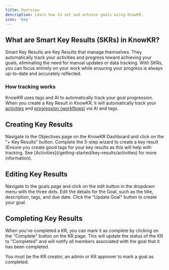 ```yaml
---
title: Overview
description: Learn how to set and achieve goals using KnowKR.
icon: 'key'
---
```


## What are Smart Key Results (SKRs) in KnowKR?

Smart Key Results are Key Results that manage themselves.
They automatically track your activities and progress toward achieving your goals, eliminating the need for manual updates or data tracking. With SKRs,
you can focus entirely on your work while ensuring your progress is always up-to-date and accurately reflected.

### How tracking works

KnowKR uses tags and AI to automatically track your goal progression. When you create a Key Result in KnowKR, it will automatically track your [activities](/getting-started/key-results/activities) and [progression (workflows)](/getting-started/key-results/workflows) via AI and tags.

## Creating Key Results

<Steps>
    <Step title="Navigate to the Goals page">
        Navigate to the Objectives page on the KnowKR Dashboard and click on the "+ Key Results" button.
    </Step>
    <Step title="Complete the wizard">
        Complete the 5-step wizard to create a key result (Ensure you create good tags for your key results as this will help with tracking. See [Activities](/getting-started/key-results/activities) for more information).
    </Step>
</Steps>



## Editing Key Results

<Steps>
    <Step title="Edit Page">
        Navigate to the goals page and click on the edit button in the dropdown menu with the three dots.
    </Step>
    <Step title="Edit the details">
        Edit the details for the Goal, such as the title, description, tags, and due date.
    </Step>
    <Step title="Create the Goal">
        Click the "Update Goal" button to create your goal.
    </Step>
</Steps>

## Completing Key Results

When you've completed a KR, you can mark it as complete by clicking on the "Complete" button on the KR page. This will update the status of the KR to "Completed" and will notify all members associated with the goal that it has been completed.

<Info>You must be the KR creator, an admin or KR approver to mark a goal as completed.</Info>